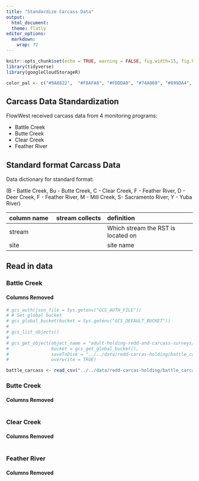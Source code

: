 ```yaml
---
title: "Standardize Carcass Data"
output: 
  html_document:
  theme: flatly
editor_options: 
  markdown: 
    wrap: 72
---
```


```r
knitr::opts_chunk$set(echo = TRUE, warning = FALSE, fig.width=15, fig.height=10)
library(tidyverse)
library(googleCloudStorageR)

color_pal <- c("#9A8822",  "#F8AFA8", "#FDDDA0", "#74A089", "#899DA4", "#446455", "#DC863B", "#C93312")
```

## Carcass Data Standardization

FlowWest received carcass data from 4 monitoring programs:

-   Battle Creek
-   Butte Creek
-   Clear Creek
-   Feather River

## Standard format Carcass Data

Data dictionary for standard format:

(B - Battle Creek, Bu - Butte Creek, C - Clear Creek, F - Feather River,
D - Deer Creek, F - Feather River, M - Mill Creek, S- Sacramento River,
Y - Yuba River)

| column name   | stream collects         | definition                                               |
|:-----------------|:-------------------|:---------------------------------|
| stream      | | Which stream the RST is located on                       |
| site          | | site name                                                |


## Read in data {.tabset}

### Battle Creek

#### Columns Removed

```r
# gcs_auth(json_file = Sys.getenv("GCS_AUTH_FILE"))
# # Set global bucket 
# gcs_global_bucket(bucket = Sys.getenv("GCS_DEFAULT_BUCKET"))
# 
# gcs_list_objects()
# 
# gcs_get_object(object_name = "adult-holding-redd-and-carcass-surveys/battle-creek/data/battle_carcass.csv",
#                bucket = gcs_get_global_bucket(),
#                saveToDisk = "../../data/redd-carcas-holding/battle_carcass.csv",
#                overwrite = TRUE)

battle_carcass <- read_csv("../../data/redd-carcas-holding/battle_carcass.csv") %>% glimpse
```

### Butte Creek

#### Columns Removed


```r

```

### Clear Creek

#### Columns Removed


```r

```

### Feather River

#### Columns Removed


```r

```
